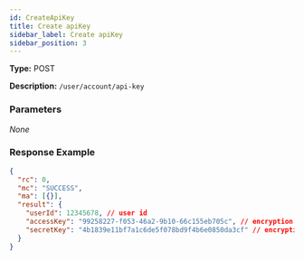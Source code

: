 ```yaml
---
id: CreateApiKey
title: Create apiKey
sidebar_label: Create apiKey
sidebar_position: 3
---
```


**Type:** POST

**Description:** `/user/account/api-key`

### Parameters

_None_

### Response Example

```json title="Response"
{
  "rc": 0,
  "mc": "SUCCESS",
  "ma": [{}],
  "result": {
    "userId": 12345678, // user id
    "accessKey": "99258227-f053-46a2-9b10-66c155eb705c", // encryption key
    "secretKey": "4b1839e11bf7a1c6de5f078bd9f4b6e0850da3cf" // encryption string
  }
}
```
